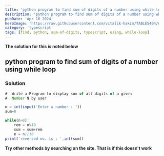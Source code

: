 ```yaml
---
title: 'python program to find sum of digits of a number using while loop'
description: 'python program to find sum of digits of a number using while loop'
pubDate: 'Apr 16 2024'
heroImage: 'https://raw.githubusercontent.com/vitalik-hakim/TABLES404/main/error_b/typescript.png'
category: 'typescript'
tags: [find, python, sum-of-digits, typescript, using, while-loop]
---
```


**The solution for this is noted below**

## python program to find sum of digits of a number using while loop

### Solution

```typescript
#  Write a Program to display sum of all digits of a given
#  Number N by user

n = int(input('Enter a number : '))
sum=0

while(n>0):
    rem = n%10
    sum = sum+rem
    n = n//10
print('reversed no. is : ',int(sum))
```

**Try other methods by searching on the site. That is if this doesn't work**
